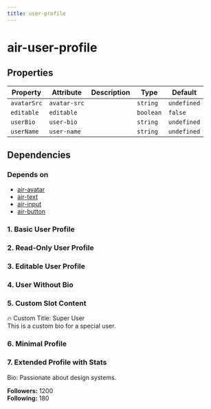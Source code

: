 ```yaml
---
title: user-profile
---
```


# air-user-profile
<!-- Auto Generated Below -->


## Properties

| Property    | Attribute    | Description | Type      | Default     |
| ----------- | ------------ | ----------- | --------- | ----------- |
| `avatarSrc` | `avatar-src` |             | `string`  | `undefined` |
| `editable`  | `editable`   |             | `boolean` | `false`     |
| `userBio`   | `user-bio`   |             | `string`  | `undefined` |
| `userName`  | `user-name`  |             | `string`  | `undefined` |


## Dependencies

### Depends on

- [air-avatar](../basic-components/avatar)
- [air-text](../basic-components/text)
- [air-input](../basic-components/input)
- [air-button](../basic-components/button)

### 1. Basic User Profile

<air-previewer size="large">
  <air-user-profile
    avatar-src="https://avatars.githubusercontent.com/u/146103794?v=4"
    user-name="Zhi"
    user-bio="前端开发者，热爱技术分享"
    editable="true"
  ></air-user-profile>

</air-previewer>

### 2. Read-Only User Profile

<air-previewer size="large">
  <air-user-profile
    avatar-src="https://avatars.githubusercontent.com/u/146103794?v=4"
    user-name="John Doe"
    user-bio="Web Developer with a passion for open-source projects."
  >
  </air-user-profile>

</air-previewer>


### 3. Editable User Profile

<air-previewer size="large">
  <air-user-profile
    avatar-src="https://avatars.githubusercontent.com/u/146103794?v=4"
    user-name="Jane Smith"
    user-bio="Product Manager, loves tech and coffee."
    editable
  >
  </air-user-profile>


</air-previewer>

### 4. User Without Bio

<air-previewer size="large">
  <air-user-profile
    avatar-src="https://avatars.githubusercontent.com/u/146103794?v=4"
    user-name="Anonymous"
  >
  </air-user-profile>


</air-previewer>

### 5. Custom Slot Content

<air-previewer size="large">
  <air-user-profile
    avatar-src="https://avatars.githubusercontent.com/u/146103794?v=4"
    user-name="Custom User"
  >
    <div slot="title" class="custom-title">
      🔥 Custom Title: Super User
    </div>
    <div slot="content" class="custom-content">
      This is a custom bio for a special user.
    </div>
  </air-user-profile>

</air-previewer>

### 6. Minimal Profile

<air-previewer size="large">
  <air-user-profile
    avatar-src="https://avatars.githubusercontent.com/u/146103794?v=4"
    user-name="Minimal User"
    user-bio="Just another user with minimal info."
  >
  </air-user-profile>

</air-previewer>

### 7. Extended Profile with Stats

<air-previewer size="large">
<air-user-profile
    avatar-src="https://avatars.githubusercontent.com/u/146103794?v=4"
    user-name="Stats User"
    user-bio="UI/UX Designer with an eye for detail."
  >
    <div slot="content">
      <p>Bio: Passionate about design systems.</p>
      <div>
        <div>
          <strong>Followers:</strong> 1200
        </div>
        <div>
          <strong>Following:</strong> 180
        </div>
      </div>
    </div>
  </air-user-profile>
</air-previewer>